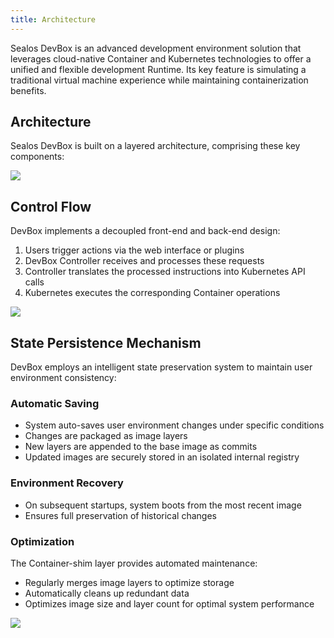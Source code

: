 ```yaml
---
title: Architecture
---
```


Sealos DevBox is an advanced development environment solution that leverages cloud-native Container and Kubernetes technologies to offer a unified and flexible development Runtime. Its key feature is simulating a traditional virtual machine experience while maintaining containerization benefits.

## Architecture

Sealos DevBox is built on a layered architecture, comprising these key components:

![](./images/architecture.zh-cn.png)


## Control Flow

DevBox implements a decoupled front-end and back-end design:

1. Users trigger actions via the web interface or plugins
2. DevBox Controller receives and processes these requests
3. Controller translates the processed instructions into Kubernetes API calls
4. Kubernetes executes the corresponding Container operations

![](./images/controller_flow.zh-cn.png)



## State Persistence Mechanism

DevBox employs an intelligent state preservation system to maintain user environment consistency:

### Automatic Saving

- System auto-saves user environment changes under specific conditions
- Changes are packaged as image layers
- New layers are appended to the base image as commits
- Updated images are securely stored in an isolated internal registry

### Environment Recovery

- On subsequent startups, system boots from the most recent image
- Ensures full preservation of historical changes

### Optimization

The Container-shim layer provides automated maintenance:
- Regularly merges image layers to optimize storage
- Automatically cleans up redundant data
- Optimizes image size and layer count for optimal system performance

![](./images/shim_arch.zh-cn.png)
